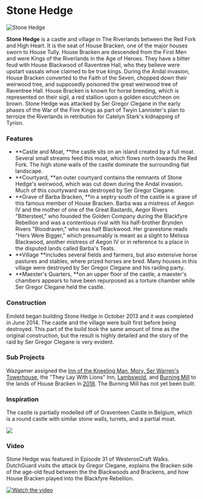 

# Stone Hedge

<Image src="https://cdn.sanity.io/images/1as7cn02/production/52e13704d9808a96936b94c13b36dadbf1a74fd4-1280x720.png?w=976&h=350&fit=crop&crop=center&auto=format" alt="Stone Hedge" width={976} height={350}  />

<ProjectDetails
  floatRight
  region="Riverlands"
  house="House Bracken"
  type="Castle"
  status="Completed"
  warp="/warp stonehedge"
  projectLead="Emileld"
  dateStarted="January 9, 2013"
  dateCompleted="January 9, 2013"
/>

**Stone Hedge** is a castle and village in The Riverlands between the Red Fork and High Heart. It is the seat of House Bracken, one of the major houses sworn to House Tully. House Bracken are descended from the First Men and were Kings of the Riverlands in the Age of Heroes. They have a bitter feud with House Blackwood of Raventree Hall, who they believe were upstart vassals whoe claimed to be true kings. During the Andal invasion, House Bracken converted to the Faith of the Seven, chopped down their weirwood tree, and supposedly poisoned the great weirwood tree of Raventree Hall. House Bracken is known for horse breeding, which is represented on their sigil, a red stallion upon a golden escutcheon on brown. Stone Hedge was attacked by Ser Gregor Clegane in the early phases of the War of the Five Kings as part of Twyin Lannister's plan to terroize the Riverlands in retribution for Catelyn Stark's kidnapping of Tyrion.  


### Features

* **Castle and Moat, **the castle sits on an island created by a full moat. Several small streams feed this moat, which flows north towards the Red Fork. The high stone walls of the castle dominate the surrounding flat landscape.
* **Courtyard, **an outer courtyard contains the remnants of Stone Hedge's weirwood, which was cut down during the Andal invasion. Much of this courtyward was destroyed by Ser Gregor Clegane.
* **Grave of Barba Bracken, **in a septry south of the castle is a grave of this famous member of House Bracken. Barba was a mistress of Aegon IV and the mother of one of the Great Bastards, Aegor Rivers "Bittersteel," who founded the Golden Company during the Blackfyre Rebellion and was a contentious rival with his half-brother Brynden Rivers "Bloodraven," who was half Blackwood. Her gravestone reads "Hers Were Bigger," which presumably is meant as a slight to Melissa Blackwood, another mistress of Aegon IV or in reference to a place in the disputed lands called Barba's Teats.
* **Village **includes several fields and farmers, but also extensive horse pastures and stables, where prized horses are bred. Many houses in this village were destroyed by Ser Gregor Clegane and his raiding party.
* **Maester's Quarters, **on an upper floor of the castle, a maester's chambers appears to have been repurposed as a torture chamber while Ser Gregor Clegane held the castle.

### Construction

Emileld began building Stone Hedge in October 2013 and it was completed in June 2014. The castle and the village were built first before being destroyed. This part of the build took the same amount of time as the original construction, but the result is highly detailed and the story of the raid by Ser Gregor Clegane is very evident.

### Sub Projects

Wazgamer assigned the [Inn of the Kneeling Man, Mory, Ser Warren's Towerhouse](https://westeroscraft.com/wiki/riverlands/inn-of-the-kneeling-man), the "They Lay With Lions" Inn, [Lambswold](https://westeroscraft.com/wiki/riverlands/lambswold), and [Burning Mill](https://awoiaf.westeros.org/index.php/Burning_Mill) to the lands of House Bracken in [2018](http://forum.westeroscraft.com/threads/discussion-of-re-organising-projects-for-list-of-projects-document.1186/post-5172). The Burning Mill has not yet been built.

### Inspiration

The castle is partially modelled off of Graventeen Castle in Belgium, which is a round castle with similar stone walls, turrets, and a partial moat.


![](https://cdn.sanity.io/images/1as7cn02/production/54dffc87c3a5722c771cd0eb1d2883eccd876a5d-480x270.jpg)

### Video

Stone Hedge was featured in Episode 31 of WesterosCraft Walks. DutchGuard visits the attack by Gregor Clegane, explains the Bracken side of the age-old feud between the the Blackwoods and Brackens, and how House Bracken played into the Blackfyre Rebellion.  



[![Watch the video](https://img.youtube.com/vi/tWk1rfljORQ/0.jpg)](https://www.youtube.com/embed/tWk1rfljORQ)